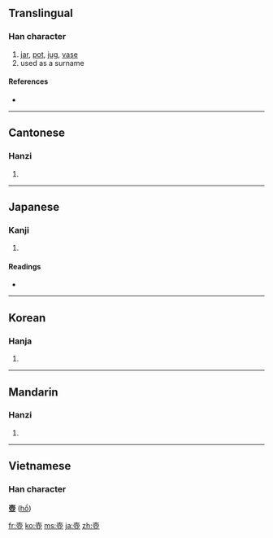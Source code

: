 {{also|壶|壷}}
==Translingual==

===Han character===
{{Han char|rn=33|rad=士|as=09|sn=12|four=4010<sub>7</sub>|canj=土月中一 (GBLM)}}

# [[jar]], [[pot]], [[jug]], [[vase]]
# used as a surname

====References====
* {{Han ref|kx=0243.150|dkj=05657|dj=0484.010|hdz=10468.010|uh=58FA|ud=22778|bh=B3FD|bd=46077}}

----

==Cantonese==

===Hanzi===
{{yue-hanzi|jyut=|y=wu4|sim=壶}}

# {{defn|Cantonese|sort=士09}}

----

==Japanese==

===Kanji===
{{ja-kanji|grade=|rs=士09}}

# {{defn|Japanese|sort=士09}}

====Readings====
* {{ja-readings|on=[[こ]] (ko)|kun=[[つぼ]] (tsubo)}}

----

==Korean==

===Hanja===
{{ko-hanja|hangeul=호|rv=ho|mr=ho}}

# {{defn|Korean|sort=士09}}

----

==Mandarin==

===Hanzi===
{{cmn-hanzi|sim=壶|pin=[[hú]] ([[hu2]]), [[yīn]] ([[yin1]])|wg=hu<sup>2</sup>, yin<sup>1</sup>}}

# {{defn|Mandarin|sort=士09}}

----

==Vietnamese==

===Han character===
'''壺''' ([[hồ]])<!--Nom Foundation does not include this character-->

[[fr:壺]]
[[ko:壺]]
[[ms:壺]]
[[ja:壺]]
[[zh:壺]]